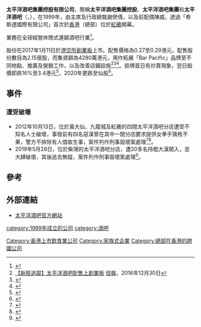 '''太平洋酒吧集團控股有限公司'''，簡稱'''太平洋酒吧集團控股'''、'''太平洋酒吧集團'''和'''太平洋酒吧'''（'''{{lang-en|BAR PACIFIC GROUP HOLDINGS LIMITED}}'''，{{hkex|8432}}），在1999年，由主席及行政總裁謝熒倩，以及前配偶陳威，透過「希斯達國際有限公司」首次於[[香港|香港]]（總部）位於[[紅磡|紅磡]]開幕。

業務在全球經營休閒式連鎖酒吧行業<ref>{{Cite web |url=http://www.barpacific.com.hk/about/about-us |title=太平洋酒吧集團控股有限公司簡介 |access-date=2017-01-19 |archive-url=https://web.archive.org/web/20170218091021/http://www.barpacific.com.hk/about/about-us |archive-date=2017-02-18 |dead-url=yes }}</ref>。

股份在2017年1月11日於[[港交所|港交所]][[香港創業板|創業板]]上市。配售價格為0.27至0.29港元，配售股份數目為2.15億股，而集資額為4280萬港元，用作拓展「Bar Pacific」品牌至不同地點、推廣及營銷工作，以及改善店鋪設施<ref>[http://www2.hkej.com/instantnews/hongkong/article/1465040/%E3%80%90%E6%96%B0%E8%82%A1%E8%BF%BD%E8%B9%A4%E3%80%91%E5%A4%AA%E5%B9%B3%E6%B4%8B%E9%85%92%E5%90%A7%E9%85%8D%E5%94%AE%E4%B8%8A%E5%89%B5%E6%A5%AD%E6%9D%BF 【新股追蹤】太平洋酒吧配售上創業板] {{Wayback|url=http://www2.hkej.com/instantnews/hongkong/article/1465040/%E3%80%90%E6%96%B0%E8%82%A1%E8%BF%BD%E8%B9%A4%E3%80%91%E5%A4%AA%E5%B9%B3%E6%B4%8B%E9%85%92%E5%90%A7%E9%85%8D%E5%94%AE%E4%B8%8A%E5%89%B5%E6%A5%AD%E6%9D%BF |date=20170126104626 }}[[信報|信報]]，2016年12月30日</ref><ref>{{Cite web |url=http://www.barpacific.com.hk/common/files/global/investor%20relations/CW08432_ann.pdf |title=太平洋酒吧集團控股有限公司招股通告 |access-date=2017-01-19 |archive-url=https://web.archive.org/web/20170302112238/http://www.barpacific.com.hk/common/files/global/investor%20relations/CW08432_ann.pdf |archive-date=2017-03-02 |dead-url=yes }}</ref><ref>{{Cite web |url=http://www.barpacific.com.hk/common/files/global/investor%20relations/CW08432.pdf |title=太平洋酒吧集團控股有限公司招股資料 |access-date=2017-01-19 |archive-url=https://web.archive.org/web/20170302040444/http://www.barpacific.com.hk/common/files/global/investor%20relations/CW08432.pdf |archive-date=2017-03-02 |dead-url=yes }}</ref>。掛牌首日有炒賣現象，翌日股價即跌16%至3.4港元<ref>{{cite news |title=【半新股現形】去得劈場就小心！Bar Pacific醉到冧 股價插16% |url=https://hk.appledaily.com/finance/20170112/AVAELTAA5X7CPMI5Y2HLZT2MJE/ |work=蘋果日報 |date=2017-01-12 |accessdate=2021-02-24 |archive-date=2021-06-21 |archive-url=https://web.archive.org/web/20210621190300/https://hk.appledaily.com/finance/20170112/AVAELTAA5X7CPMI5Y2HLZT2MJE/ |dead-url=yes }}</ref>，2020年更跌至仙股<ref>{{cite news |author1=聶振邦 |title=多角度分析太平洋酒吧投資吸引力 |url=https://www.invest360.net/42841/聶振邦：多角度分析太平洋酒吧投資吸引力/ |work=INVEST360 |date=2020-09-17}}</ref>。

==事件==
===遭受破壞===
* 2012年10月13日，位於黃大仙、九龍城及紅磡的四間太平洋酒吧分店遭受不知名人士破壞，事發前有四名惡漢曾在其中一間分店要求提供女拳手猜枚不果，警方不排除有人借故生事，案件列作刑事毀壞案處理<ref>{{cite news |title=連鎖酒吧4店被毀 |url=http://the-sun.on.cc/cnt/news/20121013/00407_050.html |work=太陽報 |date=2012-10-13 |accessdate=2021-02-24 |archive-date=2012-11-23 |archive-url=https://web.archive.org/web/20121123064650/http://the-sun.on.cc/cnt/news/20121013/00407_050.html |dead-url=no }}</ref><ref>{{cite news |title=30分鐘毀四間BAR PACIFIC 黑漢連環掃場 疑涉睇場利益 |url=https://hk.appledaily.com/local/20121013/T4M6IFAC2NTOF34P2JT7RM7U5A/ |work=蘋果日報 |date=2012-10-13 |accessdate=2021-02-24 |archive-date=2020-12-02 |archive-url=https://web.archive.org/web/20201202192058/https://hk.appledaily.com/local/20121013/T4M6IFAC2NTOF34P2JT7RM7U5A/ |dead-url=no }}</ref>。
* 2019年5月28日，位於柴灣的太平洋酒吧分店，遭20多名持棍大漢闖入，並大肆破壞，其後逃去無蹤，案件列作刑事毀壞案處理<ref>{{cite news |title=柴灣酒吧遭20多名大漢持棍破壞 一男顧客受傷 |url=https://news.mingpao.com/ins/港聞/article/20190529/s00001/1559060583227/柴灣酒吧遭20多名大漢持棍破壞-一男顧客受傷 |work=明報新聞網 |date=2019-05-28 |accessdate=2021-06-23 |archive-date=2019-07-15 |archive-url=https://web.archive.org/web/20190715150920/https://news.mingpao.com/ins/%e6%b8%af%e8%81%9e/article/20190529/s00001/1559060583227/%e6%9f%b4%e7%81%a3%e9%85%92%e5%90%a7%e9%81%ad20%e5%a4%9a%e5%90%8d%e5%a4%a7%e6%bc%a2%e6%8c%81%e6%a3%8d%e7%a0%b4%e5%a3%9e-%e4%b8%80%e7%94%b7%e9%a1%a7%e5%ae%a2%e5%8f%97%e5%82%b7 |dead-url=no }}</ref>。

==參考==
{{reflist}}

==外部連結==
*[http://www.barpacific.com.hk/ 太平洋酒吧官方網站]{{Wayback|url=http://www.barpacific.com.hk/ |date=20170218083104 }}

[[category:1999年成立的公司|category:1999年成立的公司]]
[[Category:香港上市飲食業公司|Category:香港上市飲食業公司]]
[[category:酒吧|category:酒吧]]
[[Category:家族式企業|Category:家族式企業]]
[[Category:總部在香港的跨國公司|Category:總部在香港的跨國公司]]
